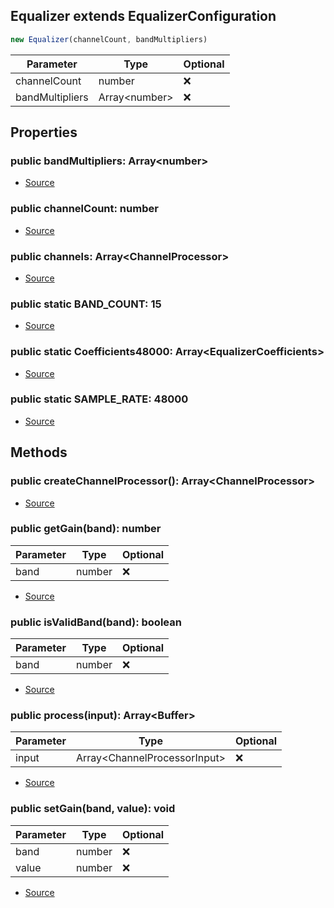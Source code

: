 ## Equalizer extends EqualizerConfiguration


```typescript
new Equalizer(channelCount, bandMultipliers)
```
| Parameter | Type | Optional |
| ----------- | ----------- | ----------- |
| channelCount | number | ❌ |
| bandMultipliers | Array\<number> | ❌ |


## Properties
### public bandMultipliers: Array\<number>
- [Source](https://github.com/Androz2091/discord-player/blob/074396c/packages/equalizer/src/equalizer/EqualizerConfiguration.ts#L2)
### public channelCount: number
- [Source](https://github.com/Androz2091/discord-player/blob/074396c/packages/equalizer/src/equalizer/Equalizer.ts#L34)
### public channels: Array\<ChannelProcessor>
- [Source](https://github.com/Androz2091/discord-player/blob/074396c/packages/equalizer/src/equalizer/Equalizer.ts#L33)
### public static BAND_COUNT: 15
- [Source](https://github.com/Androz2091/discord-player/blob/074396c/packages/equalizer/src/equalizer/Equalizer.ts#L14)
### public static Coefficients48000: Array\<EqualizerCoefficients>
- [Source](https://github.com/Androz2091/discord-player/blob/074396c/packages/equalizer/src/equalizer/Equalizer.ts#L16)
### public static SAMPLE_RATE: 48000
- [Source](https://github.com/Androz2091/discord-player/blob/074396c/packages/equalizer/src/equalizer/Equalizer.ts#L15)

## Methods
### public createChannelProcessor(): Array\<ChannelProcessor>
- [Source](https://github.com/Androz2091/discord-player/blob/074396c/packages/equalizer/src/equalizer/Equalizer.ts#L42)
### public getGain(band): number
| Parameter | Type | Optional |
| ----------- | ----------- | ----------- |
| band | number | ❌ |


- [Source](https://github.com/Androz2091/discord-player/blob/074396c/packages/equalizer/src/equalizer/EqualizerConfiguration.ts#L10)
### public isValidBand(band): boolean
| Parameter | Type | Optional |
| ----------- | ----------- | ----------- |
| band | number | ❌ |


- [Source](https://github.com/Androz2091/discord-player/blob/074396c/packages/equalizer/src/equalizer/EqualizerConfiguration.ts#L18)
### public process(input): Array\<Buffer>
| Parameter | Type | Optional |
| ----------- | ----------- | ----------- |
| input | Array\<ChannelProcessorInput> | ❌ |


- [Source](https://github.com/Androz2091/discord-player/blob/074396c/packages/equalizer/src/equalizer/Equalizer.ts#L48)
### public setGain(band, value): void
| Parameter | Type | Optional |
| ----------- | ----------- | ----------- |
| band | number | ❌ |
| value | number | ❌ |


- [Source](https://github.com/Androz2091/discord-player/blob/074396c/packages/equalizer/src/equalizer/EqualizerConfiguration.ts#L4)
